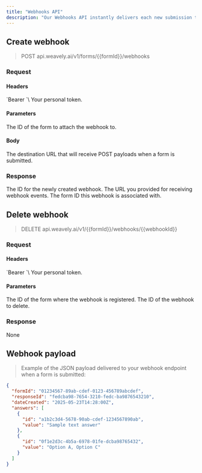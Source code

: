 ```yaml
---
title: "Webhooks API"
description: "Our Webhooks API instantly delivers each new submission to your specified endpoint URL or any compatible web application."
---
```


## Create webhook

> POST api.weavely.ai/v1/forms/{{formId}}/webhooks

### Request

#### Headers

<ParamField header="Authorization" type="string" required>
  `Bearer <token>`\
  Your personal token.
</ParamField>

#### Parameters

<ParamField path="formId" type="string" required>
  The ID of the form to attach the webhook to.
</ParamField>

#### Body

<ParamField body="url" type="string" required>
  The destination URL that will receive POST payloads when a form is submitted.
</ParamField>

### Response

<ResponseField name="id" type="string">
  The ID for the newly created webhook.
</ResponseField>

<ResponseField name="url" type="string">
  The URL you provided for receiving webhook events.
</ResponseField>

<ResponseField name="formId" type="string">
  The form ID this webhook is associated with.
</ResponseField>

## Delete webhook

> DELETE api.weavely.ai/v1/{{formId}}/webhooks/{{webhookId}}

### Request

#### Headers

<ParamField header="Authorization" type="string" required>
  `Bearer <token>`\
  Your personal token.
</ParamField>

#### Parameters

<ParamField path="formId" type="string" required>
  The ID of the form where the webhook is registered.
</ParamField>

<ParamField path="webhookId" type="string" required>
  The ID of the webhook to delete.
</ParamField>

### Response

None

## Webhook payload

> Example of the JSON payload delivered to your webhook endpoint when a form is submitted:

```json
{
  "formId": "01234567-89ab-cdef-0123-456789abcdef",
  "responseId": "fedcba98-7654-3210-fedc-ba9876543210",
  "dateCreated": "2025-05-23T14:28:00Z",
  "answers": [
    {
      "id": "a1b2c3d4-5678-90ab-cdef-1234567890ab",
      "value": "Sample text answer"
    },
    {
      "id": "0f1e2d3c-4b5a-6978-01fe-dcba98765432",
      "value": "Option A, Option C"
    }
  ]
}
```